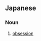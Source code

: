 ==Japanese==
{{ja-kanjitab|きょう|はく|かん|ねん|yomi=on}}

===Noun===
{{ja-noun|きょうはく かんねん}}

# [[obsession]]
#: {{ja-usex|常にこれが気になってしまうという強迫観念|つね に これ が き に なって しまう と いう きょうはく かんねん|an obsession where you're always thinking about this}}